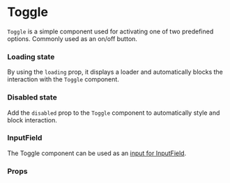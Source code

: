 
# Toggle

`Toggle` is a simple component used for activating one of two predefined options. Commonly used as an on/off button.

<Canvas withSource="open">
    <Story id="components-toggle--basic" />
</Canvas>

### Loading state

By using the `loading` prop, it displays a loader and automatically blocks the interaction with the `Toggle` component.

<Canvas>
    <Story id="components-toggle--loading" />
</Canvas>

### Disabled state

Add the `disabled` prop to the `Toggle` component to automatically style and block interaction.

<Canvas>
    <Story id="components-toggle--disabled" />
</Canvas>

### InputField

The Toggle component can be used as an [input for InputField](/docs/components-inputfield--basic#custom-elements).

<Canvas>
    <Story id="components-toggle--as-input-field" />
</Canvas>

### Props

<div class="hidden">
    <Primary />
</div>

<ArgsTable story={PRIMARY_STORY} />
